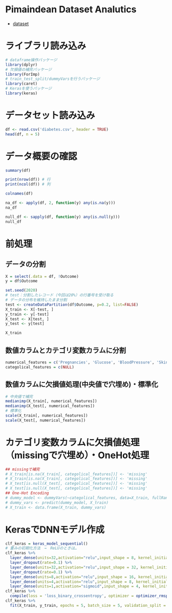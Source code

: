 # Pimaindean Dataset Analutics

- [dataset](https://www.kaggle.com/uciml/pima-indians-diabetes-database)

# ライブラリ読み込み

```r
# dataframe操作パッケージ
library(dplyr)
# 欠損値の補完パッケージ
library(ForImp)
# train_test_split/dummyVarsを行うパッケージ
library(caret)
# Kerasを使うパッケージ
library(keras)
```


# データセット読み込み
```r
df <- read.csv('diabetes.csv', header = TRUE)
head(df, n = 5)
```

# データ概要の確認

```r
summary(df)
```

```r
print(nrow(df)) # 行
print(ncol(df)) # 列
```

```r
colnames(df)
```

```r
na_df <- apply(df, 2, function(y) any(is.na(y)))
na_df
```

```r
null_df <- sapply(df, function(y) any(is.null(y)))
null_df
```

# 前処理 

## データの分割
```r
X = select(.data = df, !Outcome)
y = df$Outcome
```

```r
set.seed(2020)
# test：分割したレコード（今回は20%）の行番号を受け取る
# データの分布を維持したまま分割
test <- createDataPartition(df$Outcome, p=0.2, list=FALSE)
X_train <- X[-test, ]
y_train <- y[-test]
X_test <- X[test, ]
y_test <- y[test]
```

```r
X_train
```

## 数値カラムとカテゴリ変数カラムに分割
```r
numerical_features = c('Pregnancies', 'Glucose', 'BloodPressure', 'SkinThickness', 'Insulin', 'BMI', 'DiabetesPedigreeFunction', 'Age')
categolical_features = c(NULL)
```

## 数値カラムに欠損値処理(中央値で穴埋め)・標準化
```r
# 中央値で補完
medianimp(X_train[, numerical_features])
medianimp(X_test[, numerical_features])
# 標準化
scale(X_train[, numerical_features])
scale(X_test[, numerical_features])
```


# カテゴリ変数カラムに欠損値処理（missingで穴埋め）・OneHot処理

```r
## missingで補完
# X_train[is.na(X_train[, categolical_features])] <- 'missing'
# X_train[is.na(X_train[, categolical_features])] <- 'missing'
# X_test[is.null(X_test[, categolical_features])] <- 'missing'
# X_test[is.null(X_test[, categolical_features])] <- 'missing'
## One-Hot Encoding
# dummy_model <- dummyVars(~categolical_features, data=X_train, fullRank=FALSE)
# dummy_vars <- predict(dummy_model, X_train)
# X_train <- data.frame(X_train, dummy_vars)
```



# KerasでDNNモデル作成

```r
clf_keras = keras_model_sequential()
# 重みの初期化方法　→　ReLUのときは…
clf_keras %>%
  layer_dense(units=32,activation="relu",input_shape = 8, kernel_initializer = 'glorot_normal') %>%
  layer_dropout(rate=0.1) %>%
  layer_dense(units=32,activation="relu",input_shape = 32, kernel_initializer = 'glorot_normal') %>%
  layer_dropout(rate=0.1) %>%
  layer_dense(units=8,activation="relu",input_shape = 16, kernel_initializer = 'glorot_normal') %>%
  layer_dense(units=4,activation="relu",input_shape = 8, kernel_initializer = 'glorot_normal') %>%
  layer_dense(units=1,activation="sigmoid",input_shape = 4, kernel_initializer = 'glorot_normal')
clf_keras %>%
  compile(loss = 'loss_binary_crossentropy', optimizer = optimizer_rmsprop(), metrics = c("accuracy"))
clf_keras %>%
  fit(X_train, y_train, epochs = 5, batch_size = 5, validation_split = 0.2, verbose = TRUE)
```

